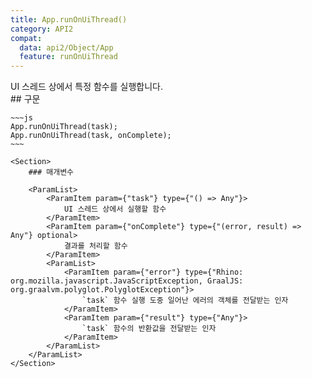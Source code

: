 ```yaml
---
title: App.runOnUiThread()
category: API2
compat:
  data: api2/Object/App
  feature: runOnUiThread
---
```


<Section>
    UI 스레드 상에서 특정 함수를 실행합니다.
</Section>
<Section>
    ## 구문

    ~~~js
    App.runOnUiThread(task);
    App.runOnUiThread(task, onComplete);
    ~~~

    <Section>
        ### 매개변수

        <ParamList>
            <ParamItem param={"task"} type={"() => Any"}>
                UI 스레드 상에서 실행할 함수
            </ParamItem>
            <ParamItem param={"onComplete"} type={"(error, result) => Any"} optional>
                결과를 처리할 함수
            </ParamItem>
            <ParamList>
                <ParamItem param={"error"} type={"Rhino: org.mozilla.javascript.JavaScriptException, GraalJS: org.graalvm.polyglot.PolyglotException"}>
                    `task` 함수 실행 도중 일어난 에러의 객체를 전달받는 인자
                </ParamItem>
                <ParamItem param={"result"} type={"Any"}>
                    `task` 함수의 반환값을 전달받는 인자
                </ParamItem>
            </ParamList>
        </ParamList>
    </Section>
</Section>